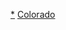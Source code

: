{{template category|type=navbox|description =此分類收錄[[科罗拉多州行政区划|科罗拉多州縣份]]導航模板}}

[[Category:科罗拉多州行政区划|*]]
[[Category:美國縣份模板|Colorado]]